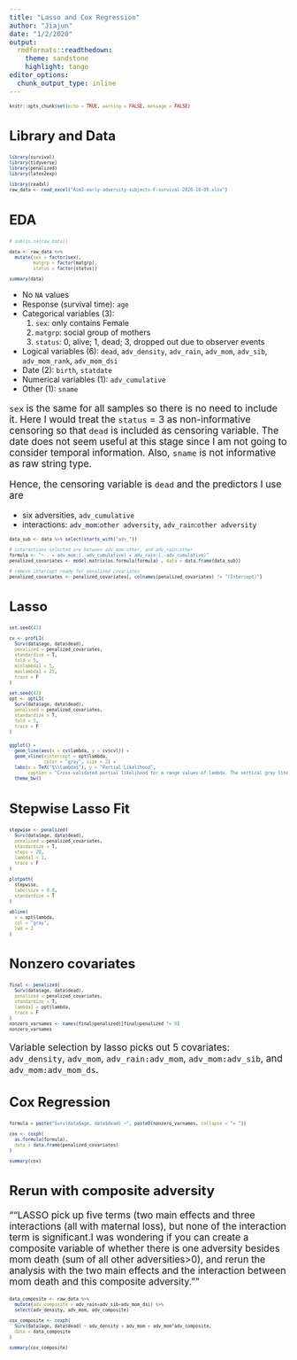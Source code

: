 ```yaml
---
title: "Lasso and Cox Regression"
author: "Jiajun"
date: "1/2/2020"
output:
  rmdformats::readthedown:
    theme: sandstone
    highlight: tango
editor_options:
  chunk_output_type: inline
---
```


<style type="text/css">

h2 { /* Header 2 */
  font-size: 24px;
}

p { /* Normal Text */
  font-size: 17px;
}

code.r{ /* Code block */
    font-size: 8px;
}
pre { /* Code block - determines code spacing between lines */
    font-size: 14px;
}
</style>


```r
knitr::opts_chunk$set(echo = TRUE, warning = FALSE, message = FALSE)
```

## Library and Data

```r
library(survival)
library(tidyverse)
library(penalized)
library(latex2exp)

library(readxl)
raw_data <- read_excel("Aim3-early-adversity-subjects-F-survival-2020-10-09.xlsx")
```

## EDA

```r
# sum(is.na(raw_data))

data <- raw_data %>%
  mutate(sex = factor(sex),
         matgrp = factor(matgrp),
         status = factor(status))

summary(data)
```

- No `NA` values
- Response (survival time): `age`
- Categorical variables (3):
  1. `sex`: only contains Female
  2. `matgrp`: social group of mothers
  3. `status`: 0, alive; 1, dead; 3, dropped out due to observer events
- Logical variables (6): `dead`, `adv_density`, `adv_rain`, `adv_mom`, `adv_sib`, `adv_mom_rank`, `adv_mom_dsi`
- Date (2): `birth`, `statdate`
- Numerical variables (1): `adv_cumulative`
- Other (1): `sname`


`sex` is the same for all samples so there is no need to include it. Here I would treat the `status` = 3 as non-informative censoring so that `dead` is included as censoring variable. The date does not seem useful at this stage since I am not going to consider temporal information. Also, `sname` is not informative as raw string type.

Hence, the censoring variable is `dead` and the predictors I use are

- six adversities, `adv_cumulative`
- interactions: `adv_mom`:`other adversity`, `adv_rain`:`other adversity`


```r
data_sub <- data %>% select(starts_with("adv_"))

# interactions selected are between adv_mom:other, and adv_rain:other
formula <- "~ . + adv_mom:(.-adv_cumulative) + adv_rain:(.-adv_cumulative)"
penalized_covariates <- model.matrix(as.formula(formula) , data = data.frame(data_sub))

# remove intercept ready for penalized covariates
penalized_covariates <- penalized_covariates[, colnames(penalized_covariates) != "(Intercept)"]
```


## Lasso

```r
set.seed(42)

cv <- profL1(
  Surv(data$age, data$dead),
  penalized = penalized_covariates,
  standardize = T,
  fold = 5,
  minlambda1 = 5,
  maxlambda1 = 25,
  trace = F
)

set.seed(42)
opt <- optL1(
  Surv(data$age, data$dead),
  penalized = penalized_covariates,
  standardize = T,
  fold = 5,
  trace = F
)
```


```r
ggplot() +
  geom_line(aes(x = cv$lambda, y = cv$cvl)) +
  geom_vline(xintercept = opt$lambda,
             color = "gray", size = 2) +
  labs(x = TeX("$\\lambda$"), y = "Partial Likelihood",
       caption = "Cross-validated partial likelihood for a range values of lambda. The vertical gray line shows the global maximum.") +
  theme_bw()
```


## Stepwise Lasso Fit

```r
stepwise <- penalized(
  Surv(data$age, data$dead),
  penalized = penalized_covariates,
  standardize = T,
  steps = 20,
  lambda1 = 1,
  trace = F
)

plotpath(
  stepwise,
  labelsize = 0.8,
  standardize = T
)

abline(
  v = opt$lambda,
  col = "gray",
  lwd = 2
)
```



## Nonzero covariates

```r
final <- penalized(
  Surv(data$age, data$dead),
  penalized = penalized_covariates,
  standardize = T,
  lambda1 = opt$lambda,
  trace = F
)
nonzero_varnames <- names(final@penalized)[final@penalized != 0]
nonzero_varnames
```

Variable selection by lasso picks out 5 covariates: `adv_density`, `adv_mom`, `adv_rain:adv_mom`, `adv_mom:adv_sib`, and `adv_mom:adv_mom_ds`.


## Cox Regression

```r

formula = paste("Surv(data$age, data$dead) ~", paste0(nonzero_varnames, collapse = "+ "))

cox <- coxph(
  as.formula(formula),
  data = data.frame(penalized_covariates)
)

summary(cox)
```


## Rerun with composite adversity

""LASSO pick up five terms (two main effects and three interactions (all with maternal loss), but none of the interaction term is significant.I was wondering if you can create a composite variable of whether there is one adversity besides mom death (sum of all other adversities>0), and rerun the analysis with the two main effects and the interaction between mom death and this composite adversity.""

```r
data_composite <- raw_data %>%
  mutate(adv_composite = adv_rain+adv_sib+adv_mom_dsi) %>%
  select(adv_density, adv_mom, adv_composite)

cox_composite <- coxph(
  Surv(data$age, data$dead) ~ adv_density + adv_mom + adv_mom*adv_composite,
  data = data_composite
)

summary(cox_composite)
```




